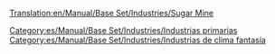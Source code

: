 [[Translation:en/Manual/Base Set/Industries/Sugar Mine]]

{{es/Manual/Base Set/Industries/Industrias| nombre = Mina de azúcar
| imagen = en/Manual/Base Set/Industries/SugarMine.png
| climas = [[es/Manual/Clima|Fantasía]]
| acepta = Nada
| produce= [[es/Manual/Base Set/Cargos/Azúcar|Azúcar]]
| notas  = No existe en otros [[es/Manual/Clima|climas]]
}}


[[Category:es/Manual/Base Set/Industries/Industrias primarias]]
[[Category:es/Manual/Base Set/Industries/Industrias de clima fantasía]]